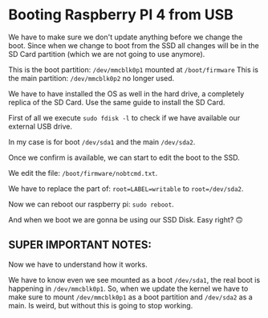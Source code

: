
<SEO title="Booting Raspberry Pi 4 from USB" />

# Booting Raspberry PI 4 from USB
We have to make sure we don't update anything before we change the boot. Since when we change to boot from the SSD all changes will be in the SD Card partition (which we are not going to use anymore).

This is the boot partition: `/dev/mmcblk0p1` mounted at `/boot/firmware`
This is the main partition: `/dev/mmcblk0p2` no longer used.

We have to have installed the OS as well in the hard drive, a completely replica of the SD Card. Use the same guide to install the SD Card.

First of all we execute `sudo fdisk -l` to check if we have available our external USB drive.

In my case is for boot `/dev/sda1` and the main `/dev/sda2`.

Once we confirm is available, we can start to edit the boot to the SSD.

We edit the file: `/boot/firmware/nobtcmd.txt`.

We have to replace the part of: `root=LABEL=writable` to `root=/dev/sda2`.

Now we can reboot our raspberry pi: `sudo reboot`.

And when we boot we are gonna be using our SSD Disk. Easy right? 🙃

## SUPER IMPORTANT NOTES:
Now we have to understand how it works.

We have to know even we see mounted as a boot `/dev/sda1`, the real boot is happening in `/dev/mmcblk0p1`. So, when we update the kernel we have to make sure to mount `/dev/mmcblk0p1` as a boot partition and `/dev/sda2` as a main. Is weird, but without this is going to stop working.
